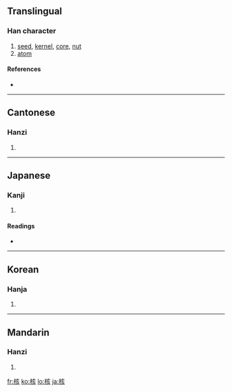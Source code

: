{{see|覈}}
==Translingual==

===Han character===
{{Han char|rn=75|rad=木|as=06|sn=10|four=4098<sub>2</sub>|canj=木卜女人 (DYVO)}}

# [[seed]], [[kernel]], [[core]], [[nut]]
# [[atom]]

====References====
* {{Han ref|kx=0524.040|dkj=14743|dj=0912.070|hdz=21206.040|uh=6838|ud=26680|bh=AED6|bd=44758}}

----

==Cantonese==

===Hanzi===
{{yue-hanzi|jyut=|y=hat6, wat6}}

# {{defn|Cantonese}}

----

==Japanese==

===Kanji===
{{ja-kanji|grade=c|rs=木06}}

# {{defn|Japanese}}

====Readings====
* {{ja-readings|on=[[かく]] (kaku)|kun=[[さね]] (sane)}}

----

==Korean==

===Hanja===
{{ko-hanja|hangeul=[[핵]], [[홀]]|eumhun=|rv=haek, hol|mr=haek, hol|y=hayk, hol}}

# {{defn|Korean}}

----

==Mandarin==

===Hanzi===
{{cmn-hanzi|pin=[[hé]] ([[he2]]), [[hú]] ([[hu2]])|wg=ho<sup>2</sup>, hu<sup>2</sup>}}

# {{defn|Mandarin}}

[[fr:核]]
[[ko:核]]
[[lo:核]]
[[ja:核]]